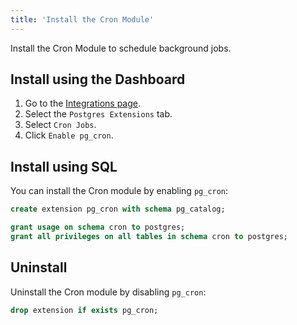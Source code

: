 ```yaml
---
title: 'Install the Cron Module'
---
```


Install the Cron Module to schedule background jobs.

## Install using the Dashboard

1. Go to the [Integrations page](/dashboard/project/_/integrations).
1. Select the `Postgres Extensions` tab.
1. Select `Cron Jobs`.
1. Click `Enable pg_cron`.

## Install using SQL

You can install the Cron module by enabling `pg_cron`:

```sql
create extension pg_cron with schema pg_catalog;

grant usage on schema cron to postgres;
grant all privileges on all tables in schema cron to postgres;
```

## Uninstall

Uninstall the Cron module by disabling `pg_cron`:

```sql
drop extension if exists pg_cron;
```
